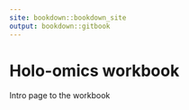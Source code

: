 ```yaml
---
site: bookdown::bookdown_site
output: bookdown::gitbook
---
```

# Holo-omics workbook {-}

Intro page to the workbook
